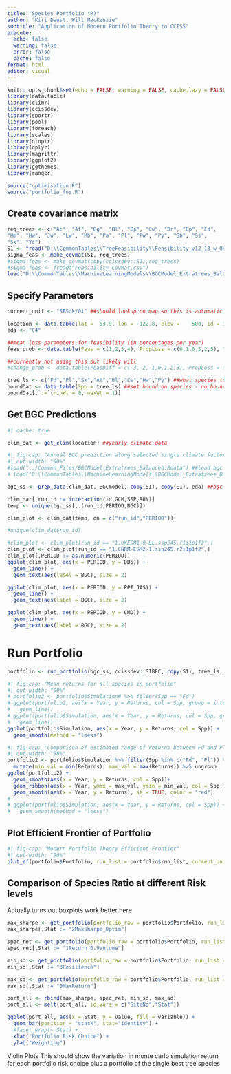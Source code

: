 ```yaml
---
title: "Species Portfolio (R)"
author: "Kiri Daust, Will MacKenzie"
subtitle: "Application of Modern Portfolio Theory to CCISS"
execute:
  echo: false
  warning: false
  error: false
  cache: false
format: html
editor: visual
---
```


```r
knitr::opts_chunk$set(echo = FALSE, warning = FALSE, cache.lazy = FALSE)
library(data.table)
library(climr)
library(ccissdev)
library(sportr)
library(pool)
library(foreach)
library(scales)
library(nloptr)
library(dplyr)
library(magrittr)
library(ggplot2)
library(ggthemes)
library(ranger)

source("optimisation.R")
source("portfolio_fns.R")


```

## Create covariance matrix

```r
req_trees <- c("Ac", "At", "Bg", "Bl", "Bp", "Cw", "Dr", "Ep", "Fd", 
"Hm", "Hw", "Jw", "Lw", "Mb", "Pa", "Pl", "Pw", "Py", "Sb", "Ss", 
"Sx", "Yc")
S1 <- fread("D:\\CommonTables\\TreeFeasibility\\Feasibility_v12_13_w_OHR.csv")
sigma_feas <- make_covmat(S1, req_trees)
#sigma_feas <- make_covmat(copy(ccissdev::S1),req_trees)
#sigma_feas <- fread("Feasibility_CovMat.csv")
load("D:\\CommonTables\\MachineLearningModels\\BGCModel_Extratrees_Balanced.Rdata")
```

## Specify Parameters

```r

current_unit <- "SBSdk/01" ##should lookup on map so this is automatic

location <- data.table(lat =  53.9,	lon = -122.8, elev =	500, id = 1)
eda <- "C4"

##mean loss parameters for feasibility (in percentages per year)
feas_prob <- data.table(Feas = c(1,2,3,4), PropLoss = c(0.1,0.5,2,5), "NoMort" = c(95,85,60,40))

##currently not using this but likely will
#change_prob <- data.table(FeasDiff = c(-3,-2,-1,0,1,2,3), PropLoss = c(0,0,0,0,1,1,1))

tree_ls <- c("Fd","Pl","Sx","At","Bl","Cw","Hw","Py") ##what species to include
boundDat <- data.table(Spp = tree_ls) ##set bound on species - no bounds by default
boundDat[,`:=`(minWt = 0, maxWt = 1)]

```

## Get BGC Predictions

```r
#| cache: true

clim_dat <- get_clim(location) ##yearly climate data
```

```r
#| fig-cap: "Annual BGC prediction along selected single climate factors"
#| out-width: "90%"
#load("../Common_Files/BGCModel_Extratrees_Balanced.Rdata") ##load bgc model
# load("D:\\CommonTables\\MachineLearningModels\\BGCModel_Extratrees_Balanced.Rdata") ##load bgc model

bgc_ss <- prep_data(clim_dat, BGCmodel, copy(S1), copy(E1), eda) ##bgc predictions

clim_dat[,run_id := interaction(id,GCM,SSP,RUN)]
temp <- unique(bgc_ss[,.(run_id,PERIOD,BGC)])

clim_plot <- clim_dat[temp, on = c("run_id","PERIOD")]

#unique(clim_dat$run_id)

#clim_plot <- clim_plot[run_id == "1.UKESM1-0-LL.ssp245.r1i1p1f2",]
clim_plot <- clim_plot[run_id == "1.CNRM-ESM2-1.ssp245.r2i1p1f2",]
clim_plot[,PERIOD := as.numeric(PERIOD)]
ggplot(clim_plot, aes(x = PERIOD, y = DD5)) +
  geom_line() +
  geom_text(aes(label = BGC), size = 2)

ggplot(clim_plot, aes(x = PERIOD, y = PPT_JAS)) +
  geom_line() +
  geom_text(aes(label = BGC), size = 2)

ggplot(clim_plot, aes(x = PERIOD, y = CMD)) +
  geom_line() +
  geom_text(aes(label = BGC), size = 2)
```

# Run Portfolio

```r
portfolio <- run_portfolio(bgc_ss, ccissdev::SIBEC, copy(S1), tree_ls, feas_prob, sigma = NULL) ##sigma = NULL calculate covariance on simulations; set sigma = sigma_feas (calculated above) to use specific covariance matrix
```

```r
#| fig-cap: "Mean returns for all species in portfolio"
#| out-width: "90%"
# portfolio2 <- portfolio$Simulation# %>% filter(Spp == "Fd")
# ggplot(portfolio2, aes(x = Year, y = Returns, col = Spp, group = interaction(It, Spp))) +
#   geom_line()
# ggplot(portfolio$Simulation, aes(x = Year, y = Returns, col = Spp, group = interaction(It, Spp))) +
#   geom_line()
ggplot(portfolio$Simulation, aes(x = Year, y = Returns, col = Spp)) +
  geom_smooth(method = "loess")
```

```r
#| fig-cap: "Comparison of estimated range of returns between Fd and Pl"
#| out-width: "90%"
portfolio2 <- portfolio$Simulation %>% filter(Spp %in% c("Fd", "Pl")) %>% group_by(Spp,Year) %>% 
  mutate(min_val = min(Returns), max_val = max(Returns)) %>% ungroup
ggplot(portfolio2) +
  geom_smooth(aes(x = Year, y = Returns, col = Spp))+
  geom_ribbon(aes(x = Year, ymax = max_val, ymin = min_val, col = Spp, fill = Spp), alpha=0.3)
  geom_smooth(aes(x = Year, y = Returns), se = TRUE, color = "red")
# 
# ggplot(portfolio$Simulation, aes(x = Year, y = Returns, col = Spp)) +
#   geom_smooth(method = "loess")
```



## Plot Efficient Frontier of Portfolio

```r
#| fig-cap: "Modern Portfolio Theory Efficient Frontier"
#| out-width: "90%"
plot_ef(portfolio$Portfolio, run_list = portfolio$run_list, current_unit = current_unit, returnValue = 0.9)
```

## Comparison of Species Ratio at different Risk levels

Actually turns out boxplots work better here

```r
max_sharpe <- get_portfolio(portfolio_raw = portfolio$Portfolio, run_list = portfolio$run_list, what = "Sharpe")
max_sharpe[,Stat := "2MaxSharpe_Optim"]

spec_ret <- get_portfolio(portfolio_raw = portfolio$Portfolio, run_list = portfolio$run_list, what = "Return", return_value = 0.9)
spec_ret[,Stat := "1Return_0.9Volume"]

min_sd <- get_portfolio(portfolio_raw = portfolio$Portfolio, run_list = portfolio$run_list, what = "MinSd")
min_sd[,Stat := "3Resilience"]

max_sd <- get_portfolio(portfolio_raw = portfolio$Portfolio, run_list = portfolio$run_list, what = "MaxSd")
max_sd[,Stat := "0MaxReturn"]

port_all <- rbind(max_sharpe, spec_ret, min_sd, max_sd)
port_all <- melt(port_all, id.vars = c("SiteNo","Stat"))

ggplot(port_all, aes(x = Stat, y = value, fill = variable)) +
  geom_bar(position = "stack", stat="identity") +
  #facet_wrap(~ Stat) +
  xlab("Portfolio Risk Choice") +
  ylab("Weighting")
```
Violin Plots
This should show the variation in monte carlo simulation return for each portfolio risk choice plus a portfolio of the single best tree species
```r

```

